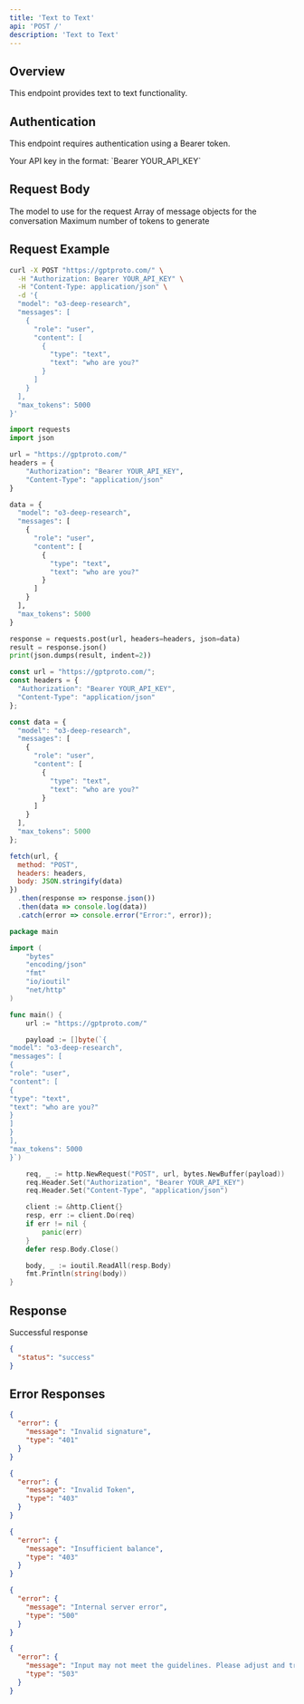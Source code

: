 ```yaml
---
title: 'Text to Text'
api: 'POST /'
description: 'Text to Text'
---
```


## Overview

This endpoint provides text to text functionality.

## Authentication

This endpoint requires authentication using a Bearer token.

<ParamField header="Authorization" type="string" required default="sk-***********">
  Your API key in the format: `Bearer YOUR_API_KEY`
</ParamField>

## Request Body

<ParamField body="model" type="string" required default="o3-deep-research">
  The model to use for the request
</ParamField>

<ParamField body="messages" type="array" required default="[{&quot;role&quot;: &quot;user&quot;, &quot;content&quot;: [{&quot;type&quot;: &quot;text&quot;, &quot;text&quot;: &quot;who are you?&quot;}]}]">
  Array of message objects for the conversation
</ParamField>

<ParamField body="max_tokens" type="integer"  default="5000">
  Maximum number of tokens to generate
</ParamField>

## Request Example

<CodeGroup>

```bash cURL
curl -X POST "https://gptproto.com/" \
  -H "Authorization: Bearer YOUR_API_KEY" \
  -H "Content-Type: application/json" \
  -d '{
  "model": "o3-deep-research",
  "messages": [
    {
      "role": "user",
      "content": [
        {
          "type": "text",
          "text": "who are you?"
        }
      ]
    }
  ],
  "max_tokens": 5000
}'
```

```python Python
import requests
import json

url = "https://gptproto.com/"
headers = {
    "Authorization": "Bearer YOUR_API_KEY",
    "Content-Type": "application/json"
}

data = {
  "model": "o3-deep-research",
  "messages": [
    {
      "role": "user",
      "content": [
        {
          "type": "text",
          "text": "who are you?"
        }
      ]
    }
  ],
  "max_tokens": 5000
}

response = requests.post(url, headers=headers, json=data)
result = response.json()
print(json.dumps(result, indent=2))
```

```javascript JavaScript
const url = "https://gptproto.com/";
const headers = {
  "Authorization": "Bearer YOUR_API_KEY",
  "Content-Type": "application/json"
};

const data = {
  "model": "o3-deep-research",
  "messages": [
    {
      "role": "user",
      "content": [
        {
          "type": "text",
          "text": "who are you?"
        }
      ]
    }
  ],
  "max_tokens": 5000
};

fetch(url, {
  method: "POST",
  headers: headers,
  body: JSON.stringify(data)
})
  .then(response => response.json())
  .then(data => console.log(data))
  .catch(error => console.error("Error:", error));
```

```go Go
package main

import (
    "bytes"
    "encoding/json"
    "fmt"
    "io/ioutil"
    "net/http"
)

func main() {
    url := "https://gptproto.com/"

    payload := []byte(`{
"model": "o3-deep-research",
"messages": [
{
"role": "user",
"content": [
{
"type": "text",
"text": "who are you?"
}
]
}
],
"max_tokens": 5000
}`)

    req, _ := http.NewRequest("POST", url, bytes.NewBuffer(payload))
    req.Header.Set("Authorization", "Bearer YOUR_API_KEY")
    req.Header.Set("Content-Type", "application/json")

    client := &http.Client{}
    resp, err := client.Do(req)
    if err != nil {
        panic(err)
    }
    defer resp.Body.Close()

    body, _ := ioutil.ReadAll(resp.Body)
    fmt.Println(string(body))
}
```

</CodeGroup>

## Response

<ResponseField name="Success" type="200">
  Successful response

```json
{
  "status": "success"
}
```
</ResponseField>

## Error Responses

<ResponseExample>

```json 401 - Invalid signature
{
  "error": {
    "message": "Invalid signature",
    "type": "401"
  }
}
```

```json 403 - Invalid Token
{
  "error": {
    "message": "Invalid Token",
    "type": "403"
  }
}
```

```json 403 - Insufficient balance
{
  "error": {
    "message": "Insufficient balance",
    "type": "403"
  }
}
```

```json 500 - Internal server error
{
  "error": {
    "message": "Internal server error",
    "type": "500"
  }
}
```

```json 503 - Content policy violation
{
  "error": {
    "message": "Input may not meet the guidelines. Please adjust and try again.",
    "type": "503"
  }
}
```

</ResponseExample>

